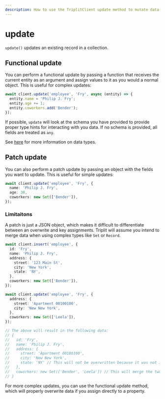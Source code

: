 ```yaml
---
description: How to use the TriplitClient update method to mutate data.
---
```


# update

`update()` updates an existing record in a collection.

## Functional update

You can perform a functional update by passing a function that receives the current entity as an argument and assign values to it as you would a normal object. This is useful for complex updates:

```typescript
await client.update('employee', 'Fry', async (entity) => {
  entity.name = 'Philip J. Fry';
  entity.age += 1;
  entity.coworkers.add('Bender');
});
```

If possible, `update` will look at the schema you have provided to provide proper type hints for interacting with you data. If no schema is provided, all fields are treated as `any`.

See [here](/schemas/types) for more information on data types.

## Patch update

You can also perform a patch update by passing an object with the fields you want to update. This is useful for simple updates:

```typescript
await client.update('employee', 'Fry', {
  name: 'Philip J. Fry',
  age: 30,
  coworkers: new Set(['Bender']),
});
```

### Limitaitons

A patch is just a JSON object, which makes it difficult to differentiate between an overwrite and key assignments. Triplit will assume you intend to merge data when using complex types like `Set` or `Record`.

```typescript
await client.insert('employee', {
  id: 'Fry',
  name: 'Philip J. Fry',
  address: {
    street: '123 Main St',
    city: 'New York',
    state: 'NY',
  },
  coworkers: new Set(['Bender']),
});

await client.update('employee', 'Fry', {
  address: {
    street: 'Apartment 00100100',
    city: 'New New York',
  },
  coworkers: new Set(['Leela']),
});

// The above will result in the following data:
// {
//   id: 'Fry',
//   name: 'Philip J. Fry',
//   address: {
//     street: 'Apartment 00100100',
//     city: 'New New York',
//     state: 'NY' // This will not be overwritten because it was not included in the patch update
//   },
//   coworkers: new Set(['Bender', 'Leela']) // This will merge the two
// }
```

For more complex updates, you can use the functional update method, which will properly overwrite data if you assign directly to a property.
